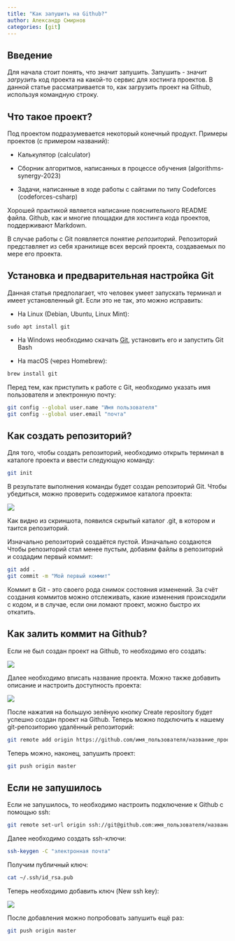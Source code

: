 ```yaml
---
title: "Как запушить на Github?"
author: Александр Смирнов
categories: [git]
---
```


## Введение
Для начала стоит понять, что значит запушить. Запушить - значит *загрузить* код проекта на какой-то сервис для хостинга проектов. В данной статье рассматривается то, как загрузить проект на Github, используя командную строку.

## Что такое проект?

Под проектом подразумевается некоторый конечный продукт. Примеры проектов (с примером названий):

- Калькулятор (calculator)

- Сборник алгоритмов, написанных в процессе обучения (algorithms-synergy-2023)

- Задачи, написанные в ходе работы с сайтами по типу Codeforces (codeforces-csharp)

Хорошей практикой является написание пояснительного README файла. Github, как и многие площадки для хостинга кода проектов, поддерживают Markdown.

В случае работы с Git появляется понятие *репозиторий*. Репозиторий представляет из себя хранилище всех версий проекта, создаваемых по мере его проекта.

## Установка и предварительная настройка Git

Данная статья предполагает, что человек умеет запускать терминал и имеет установленный git. Если это не так, это можно исправить:

- На Linux (Debian, Ubuntu, Linux Mint):

```
sudo apt install git
```

- На Windows необходимо скачать [Git](https://git-scm.com/download/win), установить его и запустить Git Bash

- На macOS (через Homebrew):

```bash
brew install git
```

Перед тем, как приступить к работе с Git, необходимо указать имя пользователя и электронную почту:

```bash
git config --global user.name "Имя пользователя"
git config --global user.email "почта"
```

## Как создать репозиторий?

Для того, чтобы создать репозиторий, необходимо открыть терминал в каталоге проекта и ввести следующую команду:

```bash
git init
```

В результате выполнения команды будет создан репозиторий Git. Чтобы убедиться, можно проверить содержимое каталога проекта:

![](img1.png)

Как видно из скриншота, появился скрытый каталог .git, в котором и таится репозиторий.

Изначально репозиторий создаётся пустой. Изначально создаются  Чтобы репозиторий стал менее пустым, добавим файлы в репозиторий и создадим первый коммит:

```bash
git add .
git commit -m "Мой первый коммит"
```

Коммит в Git - это своего рода снимок состояния изменений. За счёт создания коммитов можно отслеживать, какие изменения происходили с кодом, и в случае, если они ломают проект, можно быстро их откатить.

## Как залить коммит на Github?

Если не был создан проект на Github, то необходимо его создать:

![](img2.png)

Далее необходимо вписать название проекта. Можно также добавить описание и настроить доступность проекта:

![](img3.png)

После нажатия на большую зелёную кнопку Create repository будет успешно создан проект на Github. Теперь можно подключить к нашему git-репозиторию удалённый репозиторий:

```bash
git remote add origin https://github.com/имя_пользователя/название_проекта
```

Теперь можно, наконец, запушить проект:

```bash
git push origin master
```

## Если не запушилось

Если не запушилось, то необходимо настроить подключение к Github с помощью ssh:

```bash
git remote set-url origin ssh://git@github.com:имя_пользователя/название_проекта.git
```

Далее необходимо создать ssh-ключи:

```bash
ssh-keygen -C "электронная почта"
```

Получим публичный ключ:

```bash
cat ~/.ssh/id_rsa.pub
```

Теперь необходимо добавить ключ (New ssh key):

![](img4.png)

После добавления можно попробовать запушить ещё раз:

```bash
git push origin master
```
